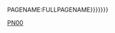 {{{{{|safesubst:}}}PAGENAME:{{{1|{{{{{|safesubst:}}}FULLPAGENAME}}}}}}}<includeonly>[[Category:使用了魔術字模板的頁面|PN00{{PAGENAME}}]]</includeonly><noinclude>
{{Documentation}}</noinclude>